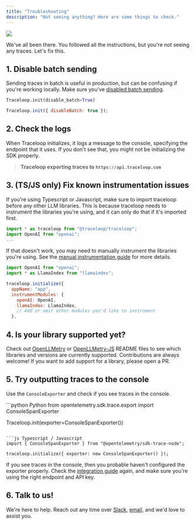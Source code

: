 ```yaml
---
title: "Troubleshooting"
description: "Not seeing anything? Here are some things to check."
---
```


<Frame>
  <img src="/img/no_traces.png" />
</Frame>

We've all been there. You followed all the instructions, but you're not seeing any traces. Let's fix this.

## 1. Disable batch sending

Sending traces in batch is useful in production, but can be confusing if you're working locally.
Make sure you've [disabled batch sending](/openllmetry/configuration#disable-batch).

<CodeGroup>

```python Python
Traceloop.init(disable_batch=True)
```

```js Typescript / Javascript
Traceloop.init({ disableBatch: true });
```

</CodeGroup>

## 2. Check the logs

When Traceloop initializes, it logs a message to the console, specifying the endpoint that it uses.
If you don't see that, you might not be initializing the SDK properly.

> **Traceloop exporting traces to `https://api.traceloop.com`**

## 3. (TS/JS only) Fix known instrumentation issues

If you're using Typescript or Javascript, make sure to import traceloop before any other LLM libraries.
This is because traceloop needs to instrument the libraries you're using, and it can only do that if it's imported first.

```js
import * as traceloop from "@traceloop/traceloop";
import OpenAI from "openai";
...
```

If that doesn't work, you may need to manually instrument the libraries you're using.
See the [manual instrumentation guide](/openllmetry/tracing/js-manual-instrumentations) for more details.

```js
import OpenAI from "openai";
import * as LlamaIndex from "llamaindex";

traceloop.initialize({
  appName: "app",
  instrumentModules: {
    openAI: OpenAI,
    llamaIndex: LlamaIndex,
    // Add or omit other modules you'd like to instrument
  },
```

## 4. Is your library supported yet?

Check out [OpenLLMetry](https://github.com/traceloop/openllmetry#readme) or [OpenLLMetry-JS](https://github.com/traceloop/openllmetry-js#readme) README files to see which libraries and versions are currently supported.
Contributions are always welcome! If you want to add support for a library, please open a PR.

## 5. Try outputting traces to the console

Use the `ConsoleExporter` and check if you see traces in the console.

<CodeGroup>
```python Python
from opentelemetry.sdk.trace.export import ConsoleSpanExporter

Traceloop.init(exporter=ConsoleSpanExporter())

````

```js Typescript / Javascript
import { ConsoleSpanExporter } from "@opentelemetry/sdk-trace-node";

traceloop.initialize({ exporter: new ConsoleSpanExporter() });
````

</CodeGroup>

If you see traces in the console, then you probable haven't configured the exporter properly.
Check the [integration guide](/openllmetry/integrations) again, and make sure you're using the right endpoint and API key.

## 6. Talk to us!

We're here to help.
Reach out any time over
[Slack](https://traceloop.com/slack),
[email](mailto:dev@traceloop.com), and we'd love to assist you.
